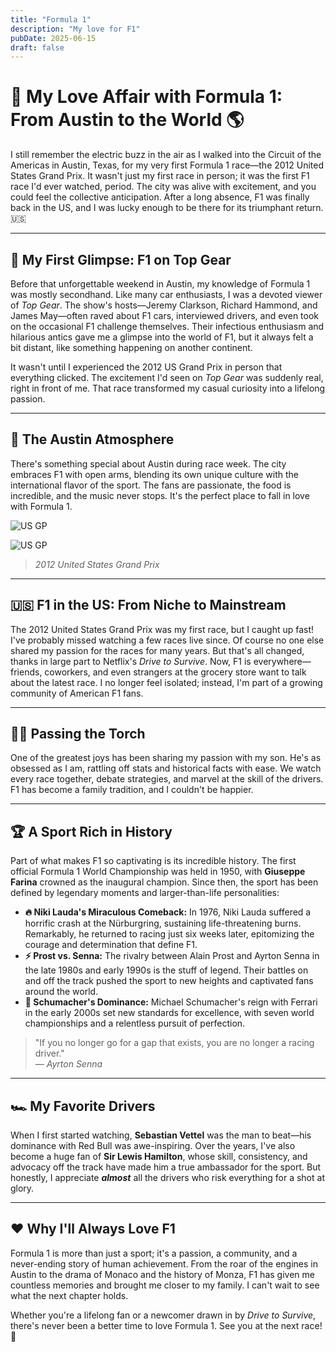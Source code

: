 ```yaml
---
title: "Formula 1"
description: "My love for F1"
pubDate: 2025-06-15
draft: false
---
```


# 🏁 My Love Affair with Formula 1: From Austin to the World 🌎

I still remember the electric buzz in the air as I walked into the Circuit of the Americas in Austin, Texas, for my very first Formula 1 race—the 2012 United States Grand Prix. It wasn't just my first race in person; it was the first F1 race I'd ever watched, period. The city was alive with excitement, and you could feel the collective anticipation. After a long absence, F1 was finally back in the US, and I was lucky enough to be there for its triumphant return. 🇺🇸

---

## 👀 My First Glimpse: F1 on Top Gear

Before that unforgettable weekend in Austin, my knowledge of Formula 1 was mostly secondhand. Like many car enthusiasts, I was a devoted viewer of *Top Gear*. The show's hosts—Jeremy Clarkson, Richard Hammond, and James May—often raved about F1 cars, interviewed drivers, and even took on the occasional F1 challenge themselves. Their infectious enthusiasm and hilarious antics gave me a glimpse into the world of F1, but it always felt a bit distant, like something happening on another continent.

It wasn't until I experienced the 2012 US Grand Prix in person that everything clicked. The excitement I'd seen on *Top Gear* was suddenly real, right in front of me. That race transformed my casual curiosity into a lifelong passion.

---

## 🎉 The Austin Atmosphere

There's something special about Austin during race week. The city embraces F1 with open arms, blending its own unique culture with the international flavor of the sport. The fans are passionate, the food is incredible, and the music never stops. It's the perfect place to fall in love with Formula 1.

![US GP](https://qmpdliftraf4pov3.public.blob.vercel-storage.com/2012usgp-4fBWNYkZf6xtpWdv5ceiXuGQCxx30C.webp)

![US GP](https://qmpdliftraf4pov3.public.blob.vercel-storage.com/2012usgp%282%29-ckC9vhKHgWr8si65shjIAjS13Vhk6F.webp)
> *2012 United States Grand Prix*

---

## 🇺🇸 F1 in the US: From Niche to Mainstream

The 2012 United States Grand Prix was my first race, but I caught up fast! I've probably missed watching a few races live since. Of course no one else shared my passion for the races for many years. But that's all changed, thanks in large part to Netflix's *Drive to Survive*. Now, F1 is everywhere—friends, coworkers, and even strangers at the grocery store want to talk about the latest race. I no longer feel isolated; instead, I'm part of a growing community of American F1 fans.

---

## 👨‍👦 Passing the Torch

One of the greatest joys has been sharing my passion with my son. He's as obsessed as I am, rattling off stats and historical facts with ease. We watch every race together, debate strategies, and marvel at the skill of the drivers. F1 has become a family tradition, and I couldn't be happier.

---

## 🏆 A Sport Rich in History

Part of what makes F1 so captivating is its incredible history. The first official Formula 1 World Championship was held in 1950, with **Giuseppe Farina** crowned as the inaugural champion. Since then, the sport has been defined by legendary moments and larger-than-life personalities:

- **🔥 Niki Lauda's Miraculous Comeback:** In 1976, Niki Lauda suffered a horrific crash at the Nürburgring, sustaining life-threatening burns. Remarkably, he returned to racing just six weeks later, epitomizing the courage and determination that define F1.
- **⚡ Prost vs. Senna:** The rivalry between Alain Prost and Ayrton Senna in the late 1980s and early 1990s is the stuff of legend. Their battles on and off the track pushed the sport to new heights and captivated fans around the world.
- **🏅 Schumacher's Dominance:** Michael Schumacher's reign with Ferrari in the early 2000s set new standards for excellence, with seven world championships and a relentless pursuit of perfection.

> "If you no longer go for a gap that exists, you are no longer a racing driver."  
> — *Ayrton Senna*

---

## 🏎️ My Favorite Drivers

When I first started watching, **Sebastian Vettel** was the man to beat—his dominance with Red Bull was awe-inspiring. Over the years, I've also become a huge fan of **Sir Lewis Hamilton**, whose skill, consistency, and advocacy off the track have made him a true ambassador for the sport. But honestly, I appreciate ***almost*** all the drivers who risk everything for a shot at glory.

---

## ❤️ Why I'll Always Love F1

Formula 1 is more than just a sport; it's a passion, a community, and a never-ending story of human achievement. From the roar of the engines in Austin to the drama of Monaco and the history of Monza, F1 has given me countless memories and brought me closer to my family. I can't wait to see what the next chapter holds.

Whether you're a lifelong fan or a newcomer drawn in by *Drive to Survive*, there's never been a better time to love Formula 1. See you at the next race! 🏁
